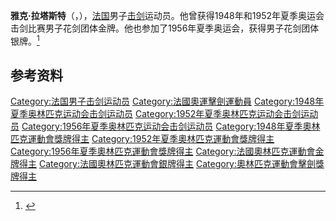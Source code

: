 '''雅克·拉塔斯特'''（{{lang-fr|Jacques Lataste}}，{{bd|1922年|6月7日|2011年|11月10日|}}），[[法国|法国]]男子[[击剑|击剑]]运动员。他曾获得1948年和1952年夏季奥运会击剑比赛男子花剑团体金牌。他也参加了1956年夏季奥运会，获得男子花剑团体银牌。<ref>{{Cite web|title=Jacques LATASTE|url=https://www.olympic.org/jacques-lataste|accessdate=2021-03-07|date=2021-03-07|work=International Olympic Committee|language=en|archive-date=2016-10-08|archive-url=https://web.archive.org/web/20161008094722/https://www.olympic.org/jacques-lataste|dead-url=no}}</ref>

== 参考资料 ==
{{reflist}}

{{奥林匹克运动会击剑比赛男子花剑团体冠军}}

{{Authority control}}
{{DEFAULTSORT:Lataste, Jacques}}
[[Category:法国男子击剑运动员|Category:法国男子击剑运动员]]
[[Category:法國奧運擊劍運動員|Category:法國奧運擊劍運動員]]
[[Category:1948年夏季奥林匹克运动会击剑运动员|Category:1948年夏季奥林匹克运动会击剑运动员]]
[[Category:1952年夏季奥林匹克运动会击剑运动员|Category:1952年夏季奥林匹克运动会击剑运动员]]
[[Category:1956年夏季奥林匹克运动会击剑运动员|Category:1956年夏季奥林匹克运动会击剑运动员]]
[[Category:1948年夏季奧林匹克運動會獎牌得主|Category:1948年夏季奧林匹克運動會獎牌得主]]
[[Category:1952年夏季奧林匹克運動會獎牌得主|Category:1952年夏季奧林匹克運動會獎牌得主]]
[[Category:1956年夏季奧林匹克運動會獎牌得主|Category:1956年夏季奧林匹克運動會獎牌得主]]
[[Category:法國奧林匹克運動會金牌得主|Category:法國奧林匹克運動會金牌得主]]
[[Category:法國奧林匹克運動會銀牌得主|Category:法國奧林匹克運動會銀牌得主]]
[[Category:奧林匹克運動會擊劍獎牌得主|Category:奧林匹克運動會擊劍獎牌得主]]

{{法国人物小作品}}